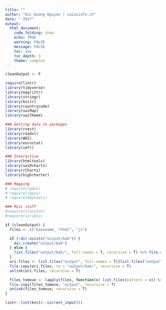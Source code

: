 ```yaml
---
title: ""
author: "Duc-Quang Nguyen | swissinfo.ch"
date: " 2017"
output: 
  html_document:
    code_folding: show
    echo: TRUE
    warning: FALSE
    message: FALSE
    toc: yes
    toc_depth: 3
    theme: simplex
---
```


```r
cleanOutput <- F

require(lintr)
library(tidyverse)
library(magrittr)
library(stringr)
library(knitr)
library(countrycode)
library(swiMap)
library(swiTheme)

### Getting data in packages
library(rvest)
library(readxl)
library(WDI)
library(eurostat)
library(imfr)

### Interactive 
library(htmltools)
library(swiRcharts)
library(rCharts)
library(highcharter)

### Mapping 
# require(rgdal)
# require(rgeos)
# require(maptools)

### Misc stuff
#require(classInt)
#require(viridis)
```


```r
if (cleanOutput) {
  files <- c("basename_.*html", "js")

  if (!dir.exists("output/bak")) {
    dir.create("output/bak")
  } else {
    list.files("output/bak/", full.names = T, recursive = T) %>% file.remove()
  }
  ori.files <- list.files("output", full.names = T)[list.files("output") != "bak"]
  file.copy(ori.files, to = "output/bak/", recursive = T)
  unlink(ori.files, recursive = T)

  files_tomove <- lapply(files, function(x) list.files(pattern = x)) %>% unlist()
  file.copy(files_tomove, "output", recursive = T)
  unlink(files_tomove, recursive = T)
}
```

```r
lintr::lint(knitr::current_input())
```
